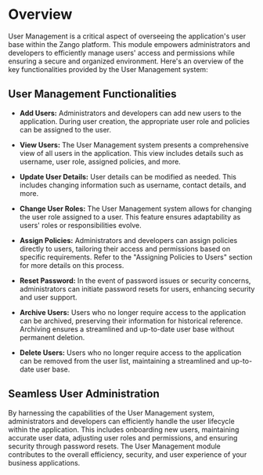 # Overview

User Management is a critical aspect of overseeing the application's user base within the Zango platform. This module empowers administrators and developers to efficiently manage users' access and permissions while ensuring a secure and organized environment. Here's an overview of the key functionalities provided by the User Management system:

## User Management Functionalities

- **Add Users:**
   Administrators and developers can add new users to the application. During user creation, the appropriate user role and policies can be assigned to the user.

- **View Users:**
   The User Management system presents a comprehensive view of all users in the application. This view includes details such as username, user role, assigned policies, and more.

- **Update User Details:**
   User details can be modified as needed. This includes changing information such as username, contact details, and more.

- **Change User Roles:**
   The User Management system allows for changing the user role assigned to a user. This feature ensures adaptability as users' roles or responsibilities evolve.

- **Assign Policies:**
   Administrators and developers can assign policies directly to users, tailoring their access and permissions based on specific requirements. Refer to the "Assigning Policies to Users" section for more details on this process.

- **Reset Password:**
   In the event of password issues or security concerns, administrators can initiate password resets for users, enhancing security and user support.

- **Archive Users:**
    Users who no longer require access to the application can be archived, preserving their information for historical reference. Archiving ensures a streamlined and up-to-date user base without permanent deletion.

- **Delete Users:**
   Users who no longer require access to the application can be removed from the user list, maintaining a streamlined and up-to-date user base.

## Seamless User Administration

By harnessing the capabilities of the User Management system, administrators and developers can efficiently handle the user lifecycle within the application. This includes onboarding new users, maintaining accurate user data, adjusting user roles and permissions, and ensuring security through password resets. The User Management module contributes to the overall efficiency, security, and user experience of your business applications.